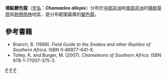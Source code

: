 {{Speciesbox
| taxon = Chamaeleo dilepis
| image = Chamealeon_dilepis_petersi.jpg
}}

'''噴點變色龍'''（[[学名|学名]]：'''''Chamaeleo dilepis'''''）分布於[[中部非洲|中部非洲]]和[[南部非洲|南部非洲]]的[[稀樹草原|稀樹草原]]和[[熱帶雨林|熱帶雨林]]地區，是分布範圍最廣的[[變色龍|變色龍]]。

==參考書籍==
* Branch, B. (1988). ''Field Guide to the Snakes and other Reptiles of Southern Africa''. ISBN 0-86977-641-X. 
* Tolley, K. and Burger, M. (2007). ''Chameleons of Southern Africa''. ISBN 978-1-77007-375-3.
{{Taxonbar}}
[[Category:變色龍|P]]
[[Category:避役屬|P]]
[[Category:非洲爬行動物|P]]